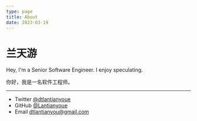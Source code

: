 ```yaml
---
type: page
title: About
date: 2023-03-19
---
```


# 兰天游

Hey, I'm a Senior Software Engineer. I enjoy speculating.

你好，我是一名软件工程师。

---

- Twitter [@dtlantianyoue](https://twitter.com/dtlantianyou)
- GitHub [@Lantianyoue](https://github.com/Lantianyou)
- Email dtlantianyou@gmail.com
